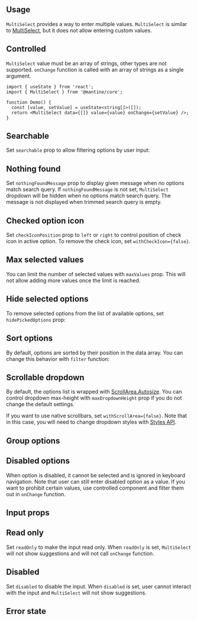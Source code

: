 

<ComboboxDisclaimer component="MultiSelect" />

## Usage

`MultiSelect` provides a way to enter multiple values.
`MultiSelect` is similar to [MultiSelect](/core/tags-input), but it does not allow entering custom values.

<Demo data={MultiSelectDemos.usage} />

## Controlled

`MultiSelect` value must be an array of strings, other types are not supported.
`onChange` function is called with an array of strings as a single argument.

```tsx
import { useState } from 'react';
import { MultiSelect } from '@mantine/core';

function Demo() {
  const [value, setValue] = useState<string[]>([]);
  return <MultiSelect data={[]} value={value} onChange={setValue} />;
}
```

## Searchable

Set `searchable` prop to allow filtering options by user input:

<Demo data={MultiSelectDemos.searchable} />

## Nothing found

Set `nothingFoundMessage` prop to display given message when no options match search query.
If `nothingFoundMessage` is not set, `MultiSelect` dropdown will be hidden when no options match search query.
The message is not displayed when trimmed search query is empty.

<Demo data={MultiSelectDemos.nothingFound} />

## Checked option icon

Set `checkIconPosition` prop to `left` or `right` to control position of check icon in active option.
To remove the check icon, set `withCheckIcon={false}`.

<Demo data={MultiSelectDemos.checkIcon} />

## Max selected values

You can limit the number of selected values with `maxValues` prop. This will not allow adding more values
once the limit is reached.

<Demo data={MultiSelectDemos.maxValues} />

## Hide selected options

To remove selected options from the list of available options, set `hidePickedOptions` prop:

<Demo data={MultiSelectDemos.hidePickedOptions} />

<ComboboxData component="MultiSelect" />

<ComboboxFiltering component="MultiSelect" />

<Demo data={MultiSelectDemos.search} />

## Sort options

By default, options are sorted by their position in the data array. You can change this behavior
with `filter` function:

<Demo data={MultiSelectDemos.sort} />

<ComboboxLargeData component="MultiSelect" />

<Demo data={MultiSelectDemos.limit} />

## Scrollable dropdown

By default, the options list is wrapped with [ScrollArea.Autosize](/core/scroll-area).
You can control dropdown max-height with `maxDropdownHeight` prop if you do not change the default settings.

If you want to use native scrollbars, set `withScrollArea={false}`. Note that in this case,
you will need to change dropdown styles with [Styles API](/styles/styles-api).

<Demo data={MultiSelectDemos.scrollArea} />

## Group options

<Demo data={MultiSelectDemos.groups} />

## Disabled options

When option is disabled, it cannot be selected and is ignored in keyboard navigation.
Note that user can still enter disabled option as a value. If you want to prohibit certain values,
use controlled component and filter them out in `onChange` function.

<Demo data={MultiSelectDemos.disabledOptions} />

<ComboboxProps component="MultiSelect" />

## Input props

<InputFeatures component="MultiSelect" element="input" />

<Demo data={MultiSelectDemos.configurator} />

## Read only

Set `readOnly` to make the input read only. When `readOnly` is set,
`MultiSelect` will not show suggestions and will not call `onChange` function.

<Demo data={MultiSelectDemos.readOnly} />

## Disabled

Set `disabled` to disable the input. When `disabled` is set,
user cannot interact with the input and `MultiSelect` will not show suggestions.

<Demo data={MultiSelectDemos.disabled} />

## Error state

<Demo data={MultiSelectDemos.error} />

<StylesApiSelectors component="MultiSelect" />

<Demo data={MultiSelectDemos.stylesApi} />

<GetElementRef component="MultiSelect" refType="input" />

<InputAccessibility component="MultiSelect" />
